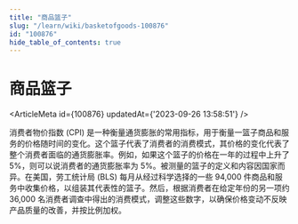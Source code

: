 ```yaml
---
title: "商品篮子"
slug: "/learn/wiki/basketofgoods-100876"
id: "100876"
hide_table_of_contents: true
---
```



# 商品篮子

<ArticleMeta id={100876} updatedAt={'2023-09-26 13:58:51'} />
<div className='border-solid border-b border-t-0 my-4 border-[var(--ifm-color-gray-300)]' />

消费者物价指数 (CPI) 是一种衡量通货膨胀的常用指标，用于衡量一篮子商品和服务的价格随时间的变化。这个篮子代表了消费者的消费模式，其价格的变化代表了整个消费者面临的通货膨胀率。例如，如果这个篮子的价格在一年的过程中上升了 5%，则可以说消费者的通货膨胀率为 5%。被测量的篮子的定义和内容因国家而异。在美国，劳工统计局 (BLS) 每月从经过科学选择的一些 94,000 件商品和服务中收集价格，以组装其代表性的篮子。然后，根据消费者在给定年份的另一项约 36,000 名消费者调查中得出的消费模式，调整这些数字，以确保价格变动不反映产品质量的改善，并按比例加权。
